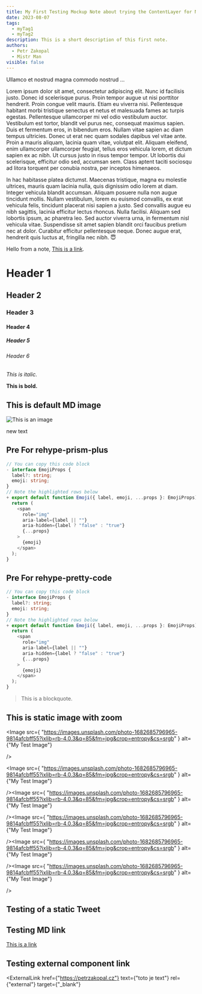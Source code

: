 ```yaml
---
title: My First Testing Mockup Note about trying the ContentLayer for Next.js (not meant to be published)
date: 2023-08-07
tags:
  - myTag1
  - myTag2
description: This is a short description of this first note.
authors:
  - Petr Zakopal
  - Mistr Man
visible: false
---
```


Ullamco et nostrud magna commodo nostrud ...

Lorem ipsum dolor sit amet, consectetur adipiscing elit. Nunc id facilisis justo. Donec id scelerisque purus. Proin tempor augue ut nisi porttitor hendrerit. Proin congue velit mauris. Etiam eu viverra nisi. Pellentesque habitant morbi tristique senectus et netus et malesuada fames ac turpis egestas. Pellentesque ullamcorper mi vel odio vestibulum auctor. Vestibulum est tortor, blandit vel purus nec, consequat maximus sapien. Duis et fermentum eros, in bibendum eros. Nullam vitae sapien ac diam tempus ultricies. Donec ut erat nec quam sodales dapibus vel vitae ante. Proin a mauris aliquam, lacinia quam vitae, volutpat elit. Aliquam eleifend, enim ullamcorper ullamcorper feugiat, tellus eros vehicula lorem, et dictum sapien ex ac nibh. Ut cursus justo in risus tempor tempor. Ut lobortis dui scelerisque, efficitur odio sed, accumsan sem. Class aptent taciti sociosqu ad litora torquent per conubia nostra, per inceptos himenaeos.

In hac habitasse platea dictumst. Maecenas tristique, magna eu molestie ultrices, mauris quam lacinia nulla, quis dignissim odio lorem at diam. Integer vehicula blandit accumsan. Aliquam posuere nulla non augue tincidunt mollis. Nullam vestibulum, lorem eu euismod convallis, ex erat vehicula felis, tincidunt placerat nisi sapien a justo. Sed convallis augue eu nibh sagittis, lacinia efficitur lectus rhoncus. Nulla facilisi. Aliquam sed lobortis ipsum, ac pharetra leo. Sed auctor viverra urna, in fermentum nisl vehicula vitae. Suspendisse sit amet sapien blandit orci faucibus pretium nec at dolor. Curabitur efficitur pellentesque neque. Donec augue erat, hendrerit quis luctus at, fringilla nec nibh.
😇

Hello from a note, [This is a link](http://petrzakopal.cz).

# Header 1

## Header 2

### Header 3

#### Header 4

##### Header 5

###### Header 6

_This is italic._

**This is bold.**

## This is default MD image

![This is an image](https://images.unsplash.com/photo-1682685796965-9814afcbff55?ixlib=rb-4.0.3&q=85&fm=jpg&crop=entropy&cs=srgb)

new text

## Pre For rehype-prism-plus

```diff-typescript:file.ts {1,3-6} showLineNumbers
// You can copy this code block
- interface EmojiProps {
  label?: string;
  emoji: string;
}
// Note the highlighted rows below
+ export default function Emoji({ label, emoji, ...props }: EmojiProps) {
  return (
    <span
      role="img"
      aria-label={label || ""}
      aria-hidden={label ? "false" : "true"}
      {...props}
    >
      {emoji}
    </span>
  );
}
```

## Pre For rehype-pretty-code

```typescript title="file.tsx" {1-3,4} showLineNumbers
// You can copy this code block
- interface EmojiProps {
  label?: string;
  emoji: string;
}
// Note the highlighted rows below
+ export default function Emoji({ label, emoji, ...props }: EmojiProps) {
  return (
    <span
      role="img"
      aria-label={label || ""}
      aria-hidden={label ? "false" : "true"}
      {...props}
    >
      {emoji}
    </span>
  );
}
```

> This is a blockquote.

## This is static image with zoom

<Image
	src={
		"https://images.unsplash.com/photo-1682685796965-9814afcbff55?ixlib=rb-4.0.3&q=85&fm=jpg&crop=entropy&cs=srgb"
	}
	alt={"My Test Image"}

/>

<ImageGrid><Image
	src={
		"https://images.unsplash.com/photo-1682685796965-9814afcbff55?ixlib=rb-4.0.3&q=85&fm=jpg&crop=entropy&cs=srgb"
	}
	alt={"My Test Image"}

/><Image
src={
"https://images.unsplash.com/photo-1682685796965-9814afcbff55?ixlib=rb-4.0.3&q=85&fm=jpg&crop=entropy&cs=srgb"
}
alt={"My Test Image"}

/><Image
src={
"https://images.unsplash.com/photo-1682685796965-9814afcbff55?ixlib=rb-4.0.3&q=85&fm=jpg&crop=entropy&cs=srgb"
}
alt={"My Test Image"}

/><Image
src={
"https://images.unsplash.com/photo-1682685796965-9814afcbff55?ixlib=rb-4.0.3&q=85&fm=jpg&crop=entropy&cs=srgb"
}
alt={"My Test Image"}

/><Image
src={
"https://images.unsplash.com/photo-1682685796965-9814afcbff55?ixlib=rb-4.0.3&q=85&fm=jpg&crop=entropy&cs=srgb"
}
alt={"My Test Image"}

/></ImageGrid>

## Testing of a static Tweet

<Tweet id="1637078900500037632" />

## Testing MD link

[This is a link](https://petrzakopal.cz)

## Testing external component link

<ExternalLink
	href={"https://petrzakopal.cz"}
	text={"toto je text"}
	rel={"external"}
	target={"_blank"}
></ExternalLink>
